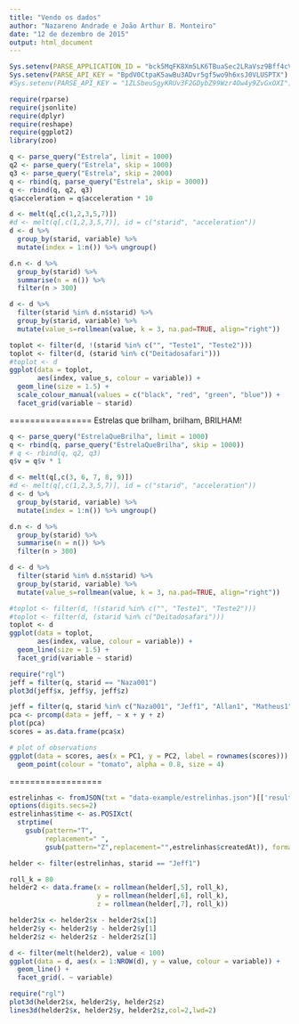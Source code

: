 ```yaml
---
title: "Vendo os dados"
author: "Nazareno Andrade e João Arthur B. Monteiro"
date: "12 de dezembro de 2015"
output: html_document
---
```


```r
Sys.setenv(PARSE_APPLICATION_ID = "bck5MqFK8Xm5LK6TBuaSec2LRaVsz9Bff4cV55W2")
Sys.setenv(PARSE_API_KEY = "BpdV0CtpaK5awBu3ADvr5gf5wo9h6xsJ0VLUSPTX")
#Sys.setenv(PARSE_API_KEY = "1ZLSbeuSgyKRUv3F2GDybZ99Wzr4Ow4y9ZvGxOXI")
```


```r
require(rparse)
require(jsonlite)
require(dplyr)
require(reshape)
require(ggplot2)
library(zoo)
```

```r
q <- parse_query("Estrela", limit = 1000)
q2 <- parse_query("Estrela", skip = 1000)
q3 <- parse_query("Estrela", skip = 2000)
q <- rbind(q, parse_query("Estrela", skip = 3000))
q <- rbind(q, q2, q3)
q$acceleration = q$acceleration * 10

d <- melt(q[,c(1,2,3,5,7)])
#d <- melt(q[,c(1,2,3,5,7)], id = c("starid", "acceleration"))
d <- d %>% 
  group_by(starid, variable) %>% 
  mutate(index = 1:n()) %>% ungroup()

d.n <- d %>% 
  group_by(starid) %>% 
  summarise(n = n()) %>% 
  filter(n > 300)

d <- d %>% 
  filter(starid %in% d.n$starid) %>% 
  group_by(starid, variable) %>% 
  mutate(value_s=rollmean(value, k = 3, na.pad=TRUE, align="right"))

toplot <- filter(d, !(starid %in% c("", "Teste1", "Teste2")))
toplot <- filter(d, (starid %in% c("Deitadosafari")))
#toplot <- d
ggplot(data = toplot, 
       aes(index, value_s, colour = variable)) + 
  geom_line(size = 1.5) + 
  scale_colour_manual(values = c("black", "red", "green", "blue")) + 
  facet_grid(variable ~ starid)

```

================
Estrelas que brilham, brilham, BRILHAM! 

```r
q <- parse_query("EstrelaQueBrilha", limit = 1000)
q <- rbind(q, parse_query("EstrelaQueBrilha", skip = 1000))
# q <- rbind(q, q2, q3)
q$v = q$v * 1

d <- melt(q[,c(3, 6, 7, 8, 9)])
#d <- melt(q[,c(1,2,3,5,7)], id = c("starid", "acceleration"))
d <- d %>% 
  group_by(starid, variable) %>% 
  mutate(index = 1:n()) %>% ungroup()

d.n <- d %>% 
  group_by(starid) %>% 
  summarise(n = n()) %>% 
  filter(n > 300)

d <- d %>% 
  filter(starid %in% d.n$starid) %>% 
  group_by(starid, variable) %>% 
  mutate(value_s=rollmean(value, k = 3, na.pad=TRUE, align="right"))

#toplot <- filter(d, !(starid %in% c("", "Teste1", "Teste2")))
#toplot <- filter(d, (starid %in% c("Deitadosafari")))
toplot <- d
ggplot(data = toplot, 
       aes(index, value, colour = variable)) + 
  geom_line(size = 1.5) + 
  facet_grid(variable ~ starid)

```

```r
require("rgl")
jeff = filter(q, starid == "Naza001")
plot3d(jeff$x, jeff$y, jeff$z)

```

```r
jeff = filter(q, starid %in% c("Naza001", "Jeff1", "Allan1", "Matheus1"))
pca <- prcomp(data = jeff, ~ x + y + z)
plot(pca)
scores = as.data.frame(pca$x)

# plot of observations
ggplot(data = scores, aes(x = PC1, y = PC2, label = rownames(scores))) +
  geom_point(colour = "tomato", alpha = 0.8, size = 4) 
```


==================

```r
estrelinhas <- fromJSON(txt = "data-example/estrelinhas.json")[['results']]
options(digits.secs=2)
estrelinhas$time <- as.POSIXct(
  strptime(
    gsub(pattern="T", 
         replacement=" ", 
         gsub(pattern="Z",replacement="",estrelinhas$createdAt)), format="%Y-%m-%d %H:%M:%OS"))
```


```r
helder <- filter(estrelinhas, starid == "Jeff1")

roll_k = 80
helder2 <- data.frame(x = rollmean(helder[,5], roll_k), 
                      y = rollmean(helder[,6], roll_k), 
                      z = rollmean(helder[,7], roll_k))

helder2$x <- helder2$x - helder2$x[1]
helder2$y <- helder2$y - helder2$y[1]
helder2$z <- helder2$z - helder2$z[1]

d <- filter(melt(helder2), value < 100)
ggplot(data = d, aes(x = 1:NROW(d), y = value, colour = variable)) + 
  geom_line() + 
  facet_grid(. ~ variable)

require("rgl")
plot3d(helder2$x, helder2$y, helder2$z)
lines3d(helder2$x, helder2$y, helder2$z,col=2,lwd=2)
       
```

